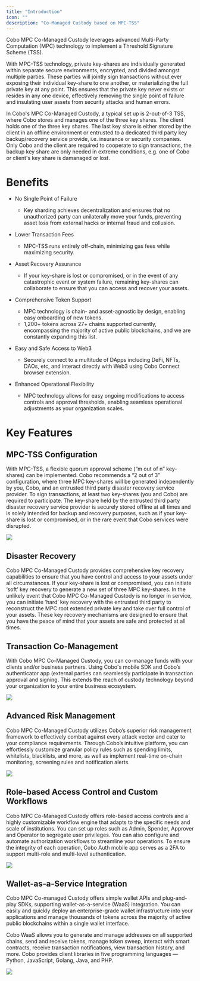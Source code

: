 ```yaml
---
title: "Introduction"
icon: ""
description: "Co-Managed Custody based on MPC-TSS"
---
```


Cobo MPC Co-Managed Custody leverages advanced Multi-Party Computation (MPC) technology to implement a Threshold Signature Scheme (TSS).

With MPC-TSS technology, private key-shares are individually generated within
separate secure environments, encrypted, and divided amongst multiple parties.
These parties will jointly sign transactions without ever exposing their
individual key-share to one another, or materializing the full private key at
any point. This ensures that the private key never exists or resides in any one
device, effectively removing the single point of failure and insulating user
assets from security attacks and human errors.

In Cobo's MPC Co-Managed Custody, a typical set up is 2-out-of-3 TSS, where
Cobo stores and manages one of the three key shares. The client holds one of
the three key shares. The last key share is either stored by the client in an
offline environment or entrusted to a dedicated third party key backup/recovery
service provide, i.e. insurance or security companies. Only Cobo and the client
are required to cooperate to sign transactions, the backup key share are only
needed in extreme conditions, e.g. one of Cobo or client's key share is
damanaged or lost.

# Benefits

- No Single Point of Failure

  - Key sharding achieves decentralization and ensures that no unauthorized party can unilaterally move your funds, preventing asset loss from external hacks or internal fraud and collusion.

- Lower Transaction Fees

  - MPC-TSS runs entirely off-chain, minimizing gas fees while maximizing security.

- Asset Recovery Assurance

  - If your key-share is lost or compromised, or in the event of any catastrophic event or system failure, remaining key-shares can collaborate to ensure that you can access and recover your assets.

- Comprehensive Token Support

  - MPC technology is chain- and asset-agnostic by design, enabling easy onboarding of new tokens.
  - 1,200+ tokens across 27+ chains supported currently, encompassing the majority of active public blockchains, and we are constantly expanding this list.

- Easy and Safe Access to Web3

  - Securely connect to a multitude of DApps including DeFi, NFTs, DAOs, etc, and interact directly with Web3 using Cobo Connect browser extension.

- Enhanced Operational Flexibility

  - MPC technology allows for easy ongoing modifications to access controls and approval thresholds, enabling seamless operational adjustments as your organization scales.

# Key Features

## MPC-TSS Configuration

With MPC-TSS, a flexible quorum approval scheme (“m out of n” key-shares) can be implemented. Cobo recommends a “2 out of 3” configuration, where three MPC key-shares will be generated independently by you, Cobo, and an entrusted third party disaster recovery service provider. To sign transactions, at least two key-shares (you and Cobo) are required to participate. The key-share held by the entrusted third party disaster recovery service provider is securely stored offline at all times and is solely intended for backup and recovery purposes, such as if your key-share is lost or compromised, or in the rare event that Cobo services were disrupted.

![](https://lh4.googleusercontent.com/6BjUotXxdTq_AC372Me18qNr1ZeMXMwauQIDP5CdumNkHjnW9TpFzzEksSzmMCHIc2x3sGhksto7bwysslDYG7DkI857vqv3mSULuNvz9QAjitlqt4gcwjYlvu72CVBzYhDj0YwpGW95y9OUfWDq-9I)

## Disaster Recovery

Cobo MPC Co-Managed Custody provides comprehensive key recovery capabilities to ensure that you have control and access to your assets under all circumstances. If your key-share is lost or compromised, you can initiate ‘soft’ key recovery to generate a new set of three MPC key-shares. In the unlikely event that Cobo MPC Co-Managed Custody is no longer in service, you can initiate ‘hard’ key recovery with the entrusted third party to reconstruct the MPC root extended private key and take over full control of your assets. These key recovery mechanisms are designed to ensure that you have the peace of mind that your assets are safe and protected at all times.

## Transaction Co-Management

With Cobo MPC Co-Managed Custody, you can co-manage funds with your clients and/or business partners. Using Cobo's mobile SDK and Cobo’s authenticator app (external parties can seamlessly participate in transaction approval and signing. This extends the reach of custody technology beyond your organization to your entire business ecosystem.

![](https://lh6.googleusercontent.com/A5FedLWXq8DKXAVP8CoKZOg21ssGNKQEOD6qdrkENXorrJvnJuIOPfrfVcTdXeRfM2ywf98J4BetWSw8dYL_yS2JPTzW5AJdUqfEvi97VXuBZ7I89OOvdJB0hIyQTPSAVxEZBVcTeoSz2n2I8y61zaE)

## Advanced Risk Management

Cobo MPC Co-Managed Custody utilizes Cobo’s superior risk management framework to effectively combat against every attack vector and cater to your compliance requirements. Through Cobo’s intuitive platform, you can effortlessly customize granular policy rules such as spending limits, whitelists, blacklists, and more, as well as implement real-time on-chain monitoring, screening rules and notification alerts.

![](https://lh5.googleusercontent.com/GrSYU9c5VA23IMtwSGQTbu06_XboHZIFYz6cFt9Mg6XZ2Aq4rdlqrtueY5_tJcphzEWvdi1OZT4nu8GKnoFCn8v18FY11zH_647vu0N4YR5fHmm9cMrM_osSQ9rzl0gPIu11PV4wAgMazVhd3y9qqhA)

## Role-based Access Control and Custom Workflows

Cobo MPC Co-Managed Custody offers role-based access controls and a highly customizable workflow engine that adapts to the specific needs and scale of institutions. You can set up roles such as Admin, Spender, Approver and Operator to segregate user privileges. You can also configure and automate authorization workflows to streamline your operations. To ensure the integrity of each operation, Cobo Auth mobile app serves as a 2FA to support multi-role and multi-level authentication.

![](https://lh5.googleusercontent.com/wq7JS2bHBVP13CyxVyu31o40J9eR1LZ5O885eX8VxILK4zRJkS5_Bw1AsSGoAqZSGjfJvHhS6KmOWBhStmm6y12WOuPtGSXPunSMgiZpncnXSN8LUNsrgJ0EVUFuz2JaJHKIVhxUUoApNVc71vCsmBs)

## Wallet-as-a-Service Integration

Cobo MPC Co-managed Custody offers simple wallet APIs and plug-and-play SDKs, supporting wallet-as-a-service (WaaS) integration. You can easily and quickly deploy an enterprise-grade wallet infrastructure into your applications and manage thousands of tokens across the majority of active public blockchains within a single wallet interface.

Cobo WaaS allows you to generate and manage addresses on all supported chains, send and receive tokens, manage token sweep, interact with smart contracts, receive transaction notifications, view transaction history, and more. Cobo provides client libraries in five programming languages — Python, JavaScript, Golang, Java, and PHP.

![](https://lh6.googleusercontent.com/dDP3Cr-TfC6JbINNFeNualN8vkKnUQfiU92ijOrX9lkgkW-yPMenoOD3daG-gv8Vqr-NzsHlqGFtcjEBfKiv-_lpFh4XgTg8lKLpDSwEp5QtzhmHscU3GB3DNm0SSQEQN4qpnOWuy0HdTbJUEcs6F1o)
